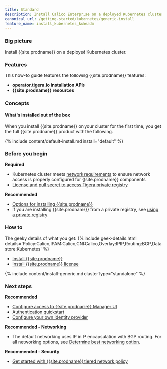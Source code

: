 ```yaml
---
title: Standard
description: Install Calico Enterprise on a deployed Kubernetes cluster for on-premises deployments.
canonical_url: /getting-started/kubernetes/generic-install
feature_name: install_kubernetes_kubeadm
---
```


### Big picture

Install {{site.prodname}} on a deployed Kubernetes cluster.

### Features

This how-to guide features the following {{site.prodname}} features:

- **operator.tigera.io installation APIs** 
- **{{site.prodname}} resources**

### Concepts

#### What's installed out of the box

When you install {{site.prodname}} on your cluster for the first time, you get the full {{site.prodname}} product with the following.

{% include content/default-install.md install="default" %}

### Before you begin

**Required**

- Kubernetes cluster meets [network requirements]({{site.baseurl}}/getting-started/kubernetes/requirements#network-requirements) to ensure network access is properly configured for {{site.prodname}} components
- [License and pull secret to access Tigera private registry]({{site.baseurl}}/getting-started/calico-enterprise)

**Recommended**

- [Options for installing {{site.prodname}}]({{site.baseurl}}/getting-started/options-install)
- If you are installing {{site.prodname}} from a private registry, see [using a private registry]({{site.baseurl}}/getting-started/private-registry)

### How to

The geeky details of what you get:
{% include geek-details.html details='Policy:Calico,IPAM:Calico,CNI:Calico,Overlay:IPIP,Routing:BGP,Datastore:Kubernetes' %}

- [Install {{site.prodname}}](#install-calico-enterprise)
- [Install {{site.prodname}} license](#install-calico-enterprise-license)

{% include content/install-generic.md clusterType="standalone" %}

### Next steps

**Recommended**

- [Configure access to {{site.prodname}} Manager UI]({{site.baseurl}}/getting-started/cnx/access-the-manager)
- [Authentication quickstart]({{site.baseurl}}/getting-started/cnx/authentication-quickstart)
- [Configure your own identity provider]({{site.baseurl}}/getting-started/cnx/configure-identity-provider)

**Recommended - Networking**

- The default networking uses IP in IP encapsulation with BGP routing. For all networking options, see [Determine best networking option]({{site.baseurl}}/networking/determine-best-networking).

**Recommended - Security**

- [Get started with {{site.prodname}} tiered network policy]({{site.baseurl}}/security/tiered-policy)
